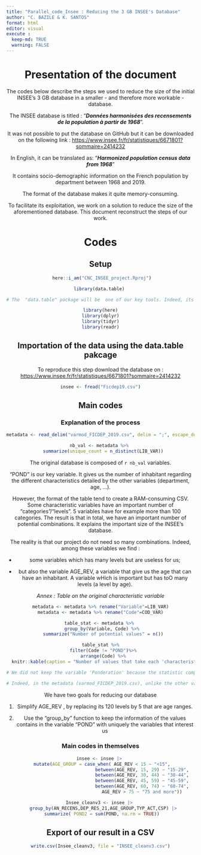 ```yaml
---
title: "Parallel_code_Insee : Reducing the 3 GB INSEE's Database"
author: "C. BAZILE & K. SANTOS"
format: html
editor: visual
execute :
  keep-md: TRUE
  warning: FALSE
---
```


<center>

# Presentation of the document

<center>

The codes below describe the steps we used to reduce the size of the initial INSEE's 3 GB database in a smaller - and therefore more workable - database.

The INSEE database is titled : "***Données harmonisées des recensements de la population à partir de 1968***".

It was not possible to put the database on GitHub but it can be downloaded on the following link : <https://www.insee.fr/fr/statistiques/6671801?sommaire=2414232>

In English, it can be translated as: "***Harmonized population census data from 1968***"

It contains socio-demographic information on the French population by department between 1968 and 2019.

The format of the database makes it quite memory-consuming.

To facilitate its exploitation, we work on a solution to reduce the size of the aforementioned database. This document reconstruct the steps of our work.

<center>

# Codes

<center>

## Setup

```r
 here::i_am("CNC_INSEE_project.Rproj")

library(data.table) 

# The  "data.table" package will be  one of our key tools. Indeed, its characteristics allows us to exploit easily big database which will be usefull in our situation 

library(here)
library(dplyr)
library(tidyr)
library(readr)
```

## Importation of the data using the data.table pakcage

To reproduce this step download the database on : <https://www.insee.fr/fr/statistiques/6671801?sommaire=2414232>

```r

insee <- fread("Ficdep19.csv")
```

## Main codes

### Explanation of the process

```r
metadata <- read_delim("varmod_FICDEP_2019.csv", delim = ";", escape_double = FALSE, trim_ws = TRUE) 

nb_val <- metadata %>% 
  summarize(unique_count = n_distinct(LIB_VAR))


```

The original database is composed of `r nb_val` variables.

"POND" is our key variable. It gives us the number of inhabitant regarding the different characteristics detailed by the other variables (department, age, ...).

However, the format of the table tend to create a RAM-consuming CSV. Some characteristic variables have an important number of "categories"/"levels". 5 variables have for example more than 100 categories. The result is that in total, we have an important number of potential combinations. It explains the important size of the INSEE's database.

The reality is that our project do not need so many combinations. Indeed, among these variables we find :

-   some variables which has many levels but are useless for us;

-   but also the variable AGE_REV, a variable that give us the age that can have an inhabitant. A variable wHich is important but has toO many levels (a level by age).

<center>

*Annex : Table on the original characteristic variable*

<center>

```r
metadata <- metadata %>% rename("Variable"=LIB_VAR)
metadata <- metadata %>% rename("Code"=COD_VAR)

table_stat <- metadata %>% 
  group_by(Variable, Code) %>% 
  summarize("Number of potential values" = n())

table_stat %>%
  filter(Code != "POND")%>%
  arrange(Code) %>%
  knitr::kable(caption = "Number of values that take each 'characteristics' variables", format="html", align = "c")

# We did not keep the variable 'Ponderation' because the statistic computed with `n()` can be misleading. 

# Indeed, in the metadata (varmod_FICDEP_2019.csv), unlike the other variables, 'POND' does not have a row for each value it can take.

```

We have two goals for reducing our database

1.  Simplify AGE_REV , by replacing its 120 levels by 5 that are age ranges.

2.  Use the "group_by" function to keep the information of the values contains in the variable "POND" with uniquely the variables that interest us

### Main codes in themselves

```r
insee <- insee |> 
  mutate(AGE_GROUP = case_when( AGE_REV < 15 ~ "<15", 
                                between(AGE_REV, 15, 29) ~ "15-29", 
                                between(AGE_REV, 30, 44) ~ "30-44", 
                                between(AGE_REV, 45, 59) ~ "45-59", 
                                between(AGE_REV, 60, 74) ~ "60-74", 
                                AGE_REV > 75 ~ "75 and more")) 

Insee_cleanv3 <- insee |> 
  group_by(AN_RECENS,DEP_RES_21,AGE_GROUP,TYP_ACT,CSP) |>
  summarize( POND2 = sum(POND, na.rm = TRUE)) 

```

## Export of our result in a CSV

```r
write.csv(Insee_cleanv3, file = "INSEE_cleanv3.csv")
```
